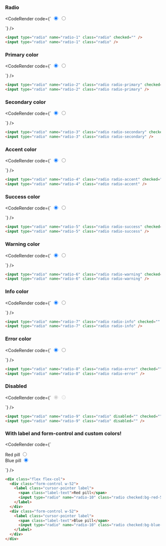 
### Radio

<CodeRender code={`
<input type="radio" name="radio-1" class="radio" checked="" />
<input type="radio" name="radio-1" class="radio" />

`} />
  
```html
<input type="radio" name="radio-1" class="radio" checked="" />
<input type="radio" name="radio-1" class="radio" />

```
### Primary color

<CodeRender code={`
<input type="radio" name="radio-2" class="radio radio-primary" checked="" />
<input type="radio" name="radio-2" class="radio radio-primary" />

`} />
  
```html
<input type="radio" name="radio-2" class="radio radio-primary" checked="" />
<input type="radio" name="radio-2" class="radio radio-primary" />

```
### Secondary color

<CodeRender code={`
<input type="radio" name="radio-3" class="radio radio-secondary" checked="" />
<input type="radio" name="radio-3" class="radio radio-secondary" />

`} />
  
```html
<input type="radio" name="radio-3" class="radio radio-secondary" checked="" />
<input type="radio" name="radio-3" class="radio radio-secondary" />

```
### Accent color

<CodeRender code={`
<input type="radio" name="radio-4" class="radio radio-accent" checked="" />
<input type="radio" name="radio-4" class="radio radio-accent" />

`} />
  
```html
<input type="radio" name="radio-4" class="radio radio-accent" checked="" />
<input type="radio" name="radio-4" class="radio radio-accent" />

```
### Success color

<CodeRender code={`
<input type="radio" name="radio-5" class="radio radio-success" checked="" />
<input type="radio" name="radio-5" class="radio radio-success" />

`} />
  
```html
<input type="radio" name="radio-5" class="radio radio-success" checked="" />
<input type="radio" name="radio-5" class="radio radio-success" />

```
### Warning color

<CodeRender code={`
<input type="radio" name="radio-6" class="radio radio-warning" checked="" />
<input type="radio" name="radio-6" class="radio radio-warning" />

`} />
  
```html
<input type="radio" name="radio-6" class="radio radio-warning" checked="" />
<input type="radio" name="radio-6" class="radio radio-warning" />

```
### Info color

<CodeRender code={`
<input type="radio" name="radio-7" class="radio radio-info" checked="" />
<input type="radio" name="radio-7" class="radio radio-info" />

`} />
  
```html
<input type="radio" name="radio-7" class="radio radio-info" checked="" />
<input type="radio" name="radio-7" class="radio radio-info" />

```
### Error color

<CodeRender code={`
<input type="radio" name="radio-8" class="radio radio-error" checked="" />
<input type="radio" name="radio-8" class="radio radio-error" />

`} />
  
```html
<input type="radio" name="radio-8" class="radio radio-error" checked="" />
<input type="radio" name="radio-8" class="radio radio-error" />

```
### Disabled

<CodeRender code={`
<input type="radio" name="radio-9" class="radio" disabled="" checked="" />
<input type="radio" name="radio-9" class="radio" disabled="" />

`} />
  
```html
<input type="radio" name="radio-9" class="radio" disabled="" checked="" />
<input type="radio" name="radio-9" class="radio" disabled="" />

```
### With label and form-control and custom colors!

<CodeRender code={`
<div class="flex flex-col">
  <div class="form-control w-52">
    <label class="cursor-pointer label">
      <span class="label-text">Red pill</span>
      <input type="radio" name="radio-10" class="radio checked:bg-red-500" checked="" />
    </label>
  </div>
  <div class="form-control w-52">
    <label class="cursor-pointer label">
      <span class="label-text">Blue pill</span>
      <input type="radio" name="radio-10" class="radio checked:bg-blue-500" checked="" />
    </label>
  </div>
</div>

`} />
  
```html
<div class="flex flex-col">
  <div class="form-control w-52">
    <label class="cursor-pointer label">
      <span class="label-text">Red pill</span>
      <input type="radio" name="radio-10" class="radio checked:bg-red-500" checked="" />
    </label>
  </div>
  <div class="form-control w-52">
    <label class="cursor-pointer label">
      <span class="label-text">Blue pill</span>
      <input type="radio" name="radio-10" class="radio checked:bg-blue-500" checked="" />
    </label>
  </div>
</div>

```   

    